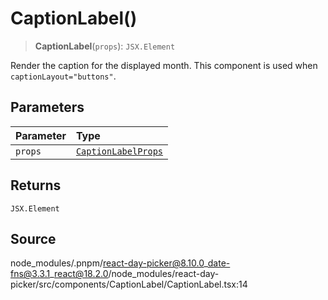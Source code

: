 # CaptionLabel()

<a id="undefined" name="undefined"></a>

> **CaptionLabel**(`props`): `JSX.Element`

Render the caption for the displayed month. This component is used when `captionLayout="buttons"`.

## Parameters

| Parameter | Type |
| :------ | :------ |
| `props` | [`CaptionLabelProps`](/docs/api/main/interfaces/CaptionLabelProps.md) |

## Returns

`JSX.Element`

## Source

node\_modules/.pnpm/react-day-picker@8.10.0\_date-fns@3.3.1\_react@18.2.0/node\_modules/react-day-picker/src/components/CaptionLabel/CaptionLabel.tsx:14
